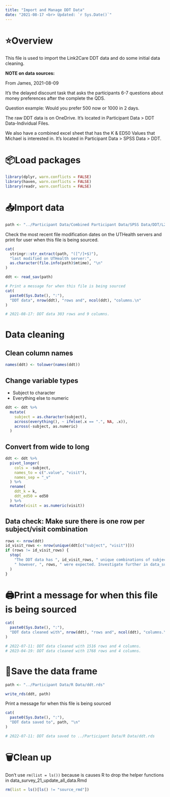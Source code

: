 ```yaml
---
title: "Import and Manage DDT Data"
date: "2021-08-17 <br> Updated: `r Sys.Date()`"
---
```


# ⭐️Overview

This file is used to import the Link2Care DDT data and do some initial data cleaning. 

**NOTE on data sources:**

From James, 2021-08-09

It’s the delayed discount task that asks the participants 6-7 questions about money preferences after the complete the QDS. 

Question example:
Would you prefer 500 now or 1000 in 2 days.

The raw DDT data is on OneDrive. It’s located in Participant Data > DDT Data-Individual Files.

We also have a combined excel sheet that has the K & ED50 Values that Michael is interested in.  It’s located in Participant Data > SPSS Data > DDT.


# 📦Load packages

```r
library(dplyr, warn.conflicts = FALSE)
library(haven, warn.conflicts = FALSE)
library(readr, warn.conflicts = FALSE)
```


# 📥Import data 

```r
path <- "../Participant Data/Combined Participant Data/SPSS Data/DDT/L2C_DDT_Database_1.sav"
```

Check the most recent file modification dates on the UTHealth servers and print for user when this file is being sourced.

```r
cat(
  stringr::str_extract(path, "([^/]+$)"),
  "last modified on UTHealth server:",
  as.character(file.info(path)$mtime), "\n"
)
```

```r
ddt <- read_sav(path)

# Print a message for when this file is being sourced
cat(
  paste0(Sys.Date(), ":"),
  "DDT data", nrow(ddt), "rows and", ncol(ddt), "columns.\n"
)

# 2021-08-17: DDT data 303 rows and 9 columns.
```


# Data cleaning

## Clean column names 

```r
names(ddt) <- tolower(names(ddt))
```

## Change variable types

* Subject to character   
* Everything else to numeric    

```r
ddt <- ddt %>% 
  mutate(
    subject = as.character(subject),
    across(everything(), ~ ifelse(.x == ".", NA, .x)),
    across(-subject, as.numeric)
  )
```

## Convert from wide to long

```r
ddt <- ddt %>% 
  pivot_longer(
    cols = -subject,
    names_to = c(".value", "visit"),
    names_sep = "_v"
  ) %>% 
  rename(
    ddt_k = k,
    ddt_ed50 = ed50
  ) %>% 
  mutate(visit = as.numeric(visit))
```

## Data check: Make sure there is one row per subject/visit combination

```r
rows <- nrow(ddt)
id_visit_rows <- nrow(unique(ddt[c("subject", "visit")]))
if (rows != id_visit_rows) {
  stop(
    "The DDT data has ", id_visit_rows, " unique combinations of subject and vist;", 
    " however, ", rows, " were expected. Investigate further in data_survey_07_ddt_import.Rmd"
  )
}
```


# 🖨Print a message for when this file is being sourced

```r
cat(
  paste0(Sys.Date(), ":"),
  "DDT data cleaned with", nrow(ddt), "rows and", ncol(ddt), "columns.\n"
)

# 2022-07-11: DDT data cleaned with 1516 rows and 4 columns.
# 2023-04-19: DDT data cleaned with 1768 rows and 4 columns.
```


# 💾Save the data frame

```r
path <- "../Participant Data/R Data/ddt.rds"
```

```r
write_rds(ddt, path)
```

Print a message for when this file is being sourced

```r
cat(
  paste0(Sys.Date(), ":"),
  "DDT data saved to", path, "\n"
)

# 2022-07-11: DDT data saved to ../Participant Data/R Data/ddt.rds 
```


# 🗑Clean up

Don't use `rm(list = ls())` because is causes R to drop the helper functions in data_survey_21_update_all_data.Rmd

```r
rm(list = ls()[ls() != "source_rmd"])
```
